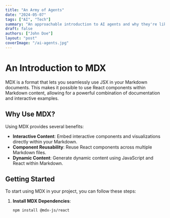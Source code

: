 ```yaml
---
title: "An Army of Agents"
date: "2024-05-07"
tags: ["AI", "Tech"]
summary: "An approachable introduction to AI agents and why they're likely to be the most impactful technology of our generation."
draft: false
authors: ["John Doe"]
layout: "post"
coverImage: "/ai-agents.jpg"
---
```


# An Introduction to MDX

MDX is a format that lets you seamlessly use JSX in your Markdown documents. This makes it possible to use React components within Markdown content, allowing for a powerful combination of documentation and interactive examples.

## Why Use MDX?

Using MDX provides several benefits:
- **Interactive Content**: Embed interactive components and visualizations directly within your Markdown.
- **Component Reusability**: Reuse React components across multiple Markdown files.
- **Dynamic Content**: Generate dynamic content using JavaScript and React within Markdown.

## Getting Started

To start using MDX in your project, you can follow these steps:

1. **Install MDX Dependencies**:
   ```bash
   npm install @mdx-js/react
